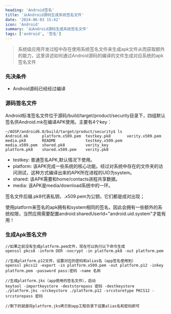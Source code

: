 ```yaml
---
heading: 'Android签名'
title: '从Android源码生成系统签名文件'
date: '2024-06-03 15:42'
icon: 'Android'
summary: '从Android源码生成系统签名文件'
tags: ['android', '签名']
---
```


> 系统级应用开发过程中存在使用系统签名文件来生成apk文件从而获取额外的能力，这里讲述如何通过Android源码的编译的文件生成对应系统的apk签名文件

### 先决条件

- Android源码已经经过编译

### 源码签名文件

Android标准签名文件位于源码/build/target/product/security目录下，四组默认签名供Android.mk在编译APK使用。主要有4个key：

```
~/AOSP/android6.0/build/target/product/security$ ls
Android.mk      platform.x509.pem  testkey.pk8       verity.x509.pem
media.pk8       README             testkey.x509.pem
media.x509.pem  shared.pk8         verity_key
platform.pk8    shared.x509.pem    verity.pk8
```

- testkey: 普通签名APK,默认情况下使用。
- platform: 该APK完成一些系统的核心功能。经过对系统中存在的文件夹的访问测试，这种方式编译出来的APK所在进程的UID为system。
- shared: 该APK需要和home/contacts进程共享数据。
- media: 该APK是media/download系统中的一环。

签名文件后缀.pk8代表私钥，.x509.pem为公钥，它们都是成对出现；

使用platform来签名的apk拥有和system相同的签名，因此会拥有一些额外的系统权限，当然应用需要配置android:sharedUserId="android.uid.system"才能有用！

### 生成Apk签名文件

```
//如果之前没有生成platform.pem文件，现在可以执行以下命令生成
openssl pkcs8 -inform DER -nocrypt -in platform.pk8 -out platform.pem

//生成platform.p12文件，设置对应的密码和alias名（app签名使用到）
openssl pkcs12 -export -in platform.x509.pem -out platform.p12 -inkey platform.pem -password pass:密码 -name 名称

//生成platform.jks（app使用的签名文件），启动
keytool -importkeystore -deststorepass 密码 -destkeystore ./platform.jks -srckeystore ./platform.p12 -srcstoretype PKCS12 -srcstorepass 密码

//剩下的就是将platform.jks拷贝到app工程目录下设置alias名和密码即可
```
